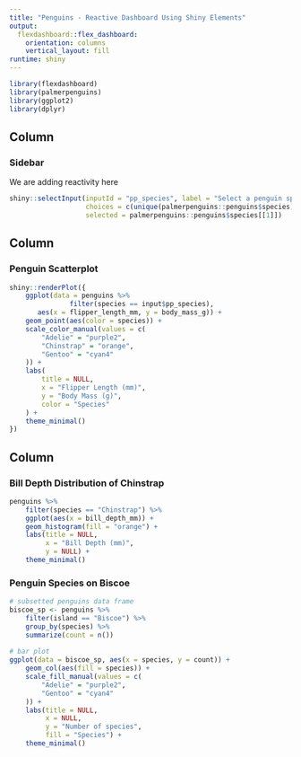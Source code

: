 ```yaml
---
title: "Penguins - Reactive Dashboard Using Shiny Elements"
output: 
  flexdashboard::flex_dashboard:
    orientation: columns
    vertical_layout: fill
runtime: shiny
---
```


```r
library(flexdashboard)
library(palmerpenguins)
library(ggplot2)
library(dplyr)
```


<!--
Steps for adding reactivity to flexdashboard:

1. add runtime: shiny to YAML
    a. Note how the Knit button changes to Run document after you Save
2. add a sidebar to dashboard for shiny inputs
3. add shiny input(s)
4. wrap the plot you want to add reactivity to within a render function. 
    a. Don't forget to use ({ }) for multiple lines
5. adjust the data within the plot code with the correct input ID
-->

Column {.sidebar}
-----------------------------------------------------------------------
### Sidebar

We are adding reactivity here
```r
shiny::selectInput(inputId = "pp_species", label = "Select a penguin species:",
                   choices = c(unique(palmerpenguins::penguins$species)),
                   selected = palmerpenguins::penguins$species[[1]])
```



Column {data-width=650}
-----------------------------------------------------------------------

### Penguin Scatterplot

```r
shiny::renderPlot({
    ggplot(data = penguins %>% 
               filter(species == input$pp_species),
       aes(x = flipper_length_mm, y = body_mass_g)) +
    geom_point(aes(color = species)) +
    scale_color_manual(values = c(
        "Adelie" = "purple2",
        "Chinstrap" = "orange",
        "Gentoo" = "cyan4"
    )) +
    labs(
        title = NULL,
        x = "Flipper Length (mm)",
        y = "Body Mass (g)",
        color = "Species"
    ) +
    theme_minimal()
})
```

Column {data-width=350}
-----------------------------------------------------------------------

### Bill Depth Distribution of Chinstrap

```r
penguins %>%
    filter(species == "Chinstrap") %>%
    ggplot(aes(x = bill_depth_mm)) +
    geom_histogram(fill = "orange") +
    labs(title = NULL,
         x = "Bill Depth (mm)",
         y = NULL) +
    theme_minimal()
```

### Penguin Species on Biscoe

```r
# subsetted penguins data frame
biscoe_sp <- penguins %>% 
    filter(island == "Biscoe") %>% 
    group_by(species) %>% 
    summarize(count = n())
    
# bar plot 
ggplot(data = biscoe_sp, aes(x = species, y = count)) +
    geom_col(aes(fill = species)) +
    scale_fill_manual(values = c(
        "Adelie" = "purple2",
        "Gentoo" = "cyan4"
    )) +
    labs(title = NULL,
         x = NULL,
         y = "Number of species",
         fill = "Species") +
    theme_minimal() 
```


